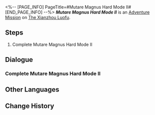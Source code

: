 <%-- [PAGE_INFO]
PageTitle=#Mutare Magnus Hard Mode II#
[END_PAGE_INFO] --%>
{{Stub|Dialogue.}}
{{Mission Infobox
|id            = 8025226
|title         = 
|image         = <!--Mission Mutare Magnus Hard Mode II.png-->
|type          = Adventure
|event_name    = 
|chapter       = 
|requirements  = {{subst:void|<!--Unknown: {"Type":"Manual"}-->}}
|summary       = <!--official mission summary from Fate's Atlas-->
|characters    = Trailblazer
|startLocation = [[The Xianzhou Luofu]] - [[Divination Commission]]
|world         = The Xianzhou Luofu
|area          = Divination Commission
|prev          = 
|next          = 
|rewards       = 
}}
'''''Mutare Magnus Hard Mode II''''' is an [[Adventure Mission]] on [[The Xianzhou Luofu]].

==Steps==
# Complete Mutare Magnus Hard Mode II

<!--
==Gameplay Notes==

--><!--
==Trial Character==

-->
==Dialogue==
{{Stub Dialogue}}

===Complete Mutare Magnus Hard Mode II{{subst:void|<!--802522601-->}}===
{{Mission Description|type=adventure|location=Divination Commission|Complete Mutare Magnus Hard Mode II}}
{{Dialogue Start}}

{{Dialogue End}}

==Other Languages==
{{Other Languages
|en   = Mutare Magnus Hard Mode II
|zhs  = 「大衍万象」困难模式II
|zht  = 「大衍萬象」困難模式II
|ja   = 「大衍万象」難易度・困難II
|ko   = 「대연만상」 어려움 모드 II
|es   = Mutare Magnus: modo difícil&nbsp;II
|fr   = Mode difficile II de Mutare Magnus
|ru   = Всеобъемлющее предсказание - Сложный режим II
|th   = Mutare Magnus โหมดยาก II
|vi   = "Vạn Tượng Tối Thượng" Chế Độ Khó II
|de   = Allumfassende Weissagung – Schwerer Modus II
|id   = "Mutare Magnus" Mode Sulit II
|pt   = Mutare Magnus - Modo Difícil II
}}

==Change History==
{{Change History|2.5}}
